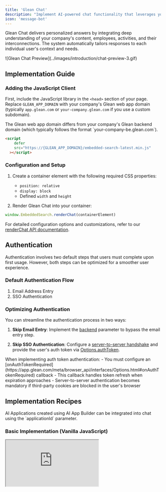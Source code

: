 ```yaml
---
title: 'Glean Chat'
description: "Implement AI-powered chat functionality that leverages your company's content and user relationships"
icon: 'message-bot'
---
```



Glean Chat delivers personalized answers by integrating deep understanding of your company's content, employees, activities, and their interconnections. The system automatically tailors responses to each individual user's context and needs.

<Frame>
  ![Glean Chat Preview](../images/introduction/chat-preview-3.gif)
</Frame>

## Implementation Guide

### Adding the JavaScript Client

First, include the JavaScript library in the `<head>` section of your page. Replace `GLEAN_APP_DOMAIN` with your company's Glean web app domain (typically `app.glean.com` or `your-company.glean.com` if you use a custom subdomain).

<Info>
  The Glean web app domain differs from your company's Glean backend domain
  (which typically follows the format `your-company-be.glean.com`).
</Info>

<Tabs>
<TabItem value="html" label="HTML">

```html
<script
    defer
    src="https://{GLEAN_APP_DOMAIN}/embedded-search-latest.min.js"
  ></script>
```

</TabItem>
</Tabs>

### Configuration and Setup

1. Create a container element with the following required CSS properties:

   - `position: relative`
   - `display: block`
   - Defined `width` and `height`

2. Render Glean Chat into your container:

<Tabs>
<TabItem value="javascript" label="JavaScript">

```javascript
window.EmbeddedSearch.renderChat(containerElement)
```

</TabItem>
</Tabs>

For detailed configuration options and customizations, refer to our [renderChat API documentation](https://app.glean.com/meta/browser_api/interfaces/GleanWebSDK.html#renderChat).

## Authentication

<Note>
  Authentication involves two default steps that users must complete upon first
  usage. However, both steps can be optimized for a smoother user experience.
</Note>

### Default Authentication Flow

1. Email Address Entry
2. SSO Authentication

### Optimizing Authentication

You can streamline the authentication process in two ways:

1. **Skip Email Entry**: Implement the [backend](https://app.glean.com/meta/browser_api/interfaces/SearchOptions.html#backend) parameter to bypass the email entry step.

2. **Skip SSO Authentication**: Configure a [server-to-server handshake](https://docs.google.com/document/d/12q1oQWwhkLQyIHXKE7OF6XtvJZ5av50Wd_NKUbRh5u4/edit) and provide the user's auth token via [Options.authToken](https://app.glean.com/meta/browser_api/interfaces/Options.html#authToken).

<Warning>
  When implementing auth token authentication: - You must configure an
  [onAuthTokenRequired](https://app.glean.com/meta/browser_api/interfaces/Options.html#onAuthTokenRequired)
  callback - This callback handles token refresh when expiration approaches -
  Server-to-server authentication becomes mandatory if third-party cookies are
  blocked in the user's browser
</Warning>

## Implementation Recipes

<Info>
  AI Applications created using AI App Builder can be integrated into chat using
  the `applicationId` parameter.
</Info>

### Basic Implementation (Vanilla JavaScript)

<Frame>
  <iframe
    src="https://codepen.io/GleanWork/embed/BaMxWpd?default-tab=js%2Cresult&editable=true&zoom=0.5&defaultTab=js"
    style={{ width: '100%', height: '500px' }}
    title="Chat | Vanilla JS"
  />
</Frame>

### Separate Pages for Chat and Search

This implementation creates dedicated routes for Search and Chat functionality:

- Search page: `https://example.net/search`
- Chat page: `https://example.net/chat`

<Card title="Implementation Details" icon="code">
  The implementation consists of separate components: - A Search page with the
  Glean Search component - A Chat page with the Glean Chat component - Automatic
  redirection to the Chat page when initiating new conversations
</Card>

View a complete demo of this implementation in our [CodeSandbox example](https://codesandbox.io/s/github/askscio/glean-browser-api/tree/main/examples/search-chat-separate-routes).

### Unified Page Implementation

This approach combines Search and Chat functionality on a single route:

- Single unified route: `https://example.net/search`
- Toggle between views using a `mode` query parameter (`search` or `chat`)
- Maintains both interfaces in one location for seamless user experience

View a complete demo of this implementation in our [CodeSandbox example](https://codesandbox.io/s/github/askscio/glean-browser-api/tree/main/examples/search-chat-unified).
